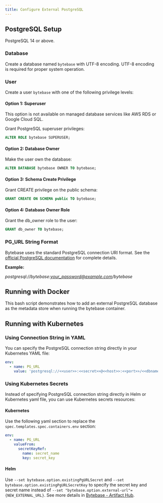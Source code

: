 ```yaml
---
title: Configure External PostgreSQL
---
```



## PostgreSQL Setup

PostgreSQL 14 or above.

### Database

Create a database named `bytebase` with UTF-8 encoding. UTF-8 encoding is required for proper system operation.

### User

Create a user `bytebase` with one of the following privilege levels:

#### Option 1: Superuser
<Note>
This option is not available on managed database services like AWS RDS or Google Cloud SQL.
</Note>

Grant PostgreSQL superuser privileges:
```sql
ALTER ROLE bytebase SUPERUSER;
```

#### Option 2: Database Owner
Make the user own the database:
```sql
ALTER DATABASE bytebase OWNER TO bytebase;
```

#### Option 3: Schema Create Privilege
Grant CREATE privilege on the public schema:
```sql
GRANT CREATE ON SCHEMA public TO bytebase;
```

#### Option 4: Database Owner Role
Grant the db_owner role to the user:
```sql
GRANT db_owner TO bytebase;
```

### PG_URL String Format

Bytebase uses the standard PostgreSQL connection URI format. See the [official PostgreSQL documentation](https://www.postgresql.org/docs/current/libpq-connect.html#LIBPQ-CONNSTRING-URIS) for complete details.

**Example:**

_postgresql://bytebase:your_password@example.com/bytebase_

## Running with Docker

This bash script demonstrates how to add an external PostgreSQL database as the metadata store when running the bytebase container.

<TerminalDockerRunPgUrl />

## Running with Kubernetes

### Using Connection String in YAML

You can specify the PostgreSQL connection string directly in your Kubernetes YAML file:

```yaml
env:
  - name: PG_URL
    value: 'postgresql://<<user>>:<<secret>>@<<host>>:<<port>>/<<dbname>>'
```

### Using Kubernetes Secrets

Instead of specifying PostgreSQL connection string directly in Helm or Kubernetes yaml file, you can use Kubernetes secrets resources:

#### Kubernetes

Use the following yaml section to replace the `spec.templates.spec.containers.env` section:

```yaml
env:
  - name: PG_URL
    valueFrom:
      secretKeyRef:
        name: secret_name
        key: secret_key
```

#### Helm

Use `--set bytebase.option.existingPgURLSecret` and `--set bytebase.option.existingPgURLSecretKey` to specify the secret key and secret name instead of `--set "bytebase.option.external-url"={NEW_EXTERNAL_URL}`. See more details in [Bytebase - Artifact Hub](https://artifacthub.io/packages/helm/bytebase/bytebase).

